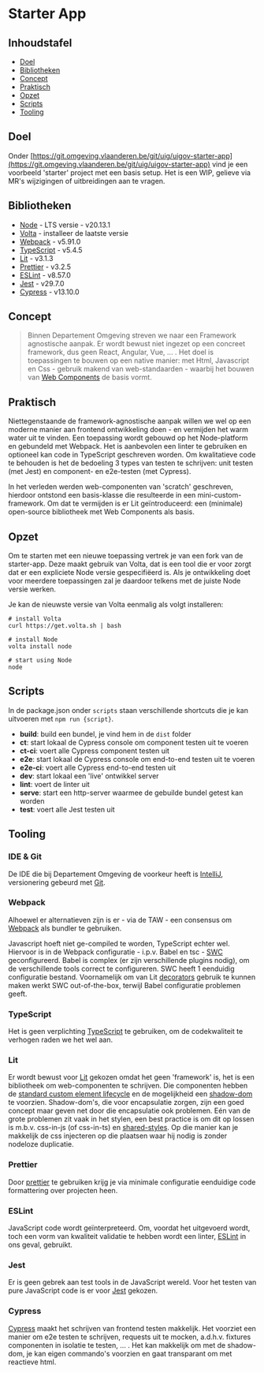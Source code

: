 
<Meta title="Afnemen/Starter App"/>

# Starter App

## Inhoudstafel

- [Doel](#doel)
- [Bibliotheken](#bibliotheken)
- [Concept](#concept)
- [Praktisch](#praktisch)
- [Opzet](#opzet)
- [Scripts](#scripts)
- [Tooling](#tooling)

## Doel

Onder [https://git.omgeving.vlaanderen.be/git/uig/uigov-starter-app](https://git.omgeving.vlaanderen.be/git/uig/uigov-starter-app)
vind je een voorbeeld 'starter' project met een basis setup. Het is een WIP, gelieve via MR's wijzigingen of
uitbreidingen aan te vragen.


## Bibliotheken

- [Node](https://nodejs.org/en) - LTS versie - v20.13.1
- [Volta](https://volta.sh/) - installeer de laatste versie
- [Webpack](https://webpack.js.org/) - v5.91.0
- [TypeScript](https://www.typescriptlang.org/) - v5.4.5
- [Lit](https://lit.dev/) - v3.1.3
- [Prettier](https://prettier.io/) - v3.2.5
- [ESLint](https://eslint.org/) - v8.57.0
- [Jest](https://jestjs.io/) - v29.7.0
- [Cypress](https://www.cypress.io/) - v13.10.0


## Concept

> Binnen Departement Omgeving streven we naar een Framework agnostische aanpak. Er wordt bewust niet ingezet op een
concreet framework, dus geen React, Angular, Vue, ... . Het doel is toepassingen te bouwen op een native manier:
met Html, Javascript en Css - gebruik makend van web-standaarden - waarbij het bouwen van
[Web Components](https://developer.mozilla.org/en-US/docs/Web/API/Web_components) de basis vormt.


## Praktisch

Niettegenstaande de framework-agnostische aanpak willen we wel op een moderne manier aan frontend ontwikkeling doen -
en vermijden het warm water uit te vinden. Een toepassing wordt gebouwd op het Node-platform en gebundeld met
Webpack. Het is aanbevolen een linter te gebruiken en optioneel kan code in TypeScript geschreven worden.
Om kwalitatieve code te behouden is het de bedoeling 3 types van testen te schrijven: unit testen (met Jest) en
component- en e2e-testen (met Cypress).

In het verleden werden web-componenten van 'scratch' geschreven, hierdoor ontstond een basis-klasse die resulteerde
in een mini-custom-framework. Om dat te vermijden is er Lit geïntroduceerd: een (minimale) open-source bibliotheek
met Web Components als basis.


## Opzet

Om te starten met een nieuwe toepassing vertrek je van een fork van de starter-app. Deze maakt gebruik van Volta,
dat is een tool die er voor zorgt dat er een expliciete Node versie gespecifiëerd is. Als je ontwikkeling doet voor
meerdere toepassingen zal je daardoor telkens met de juiste Node versie werken.

Je kan de nieuwste versie van Volta eenmalig als volgt installeren:
```
# install Volta
curl https://get.volta.sh | bash

# install Node
volta install node

# start using Node
node
```


## Scripts

In de package.json onder `scripts` staan verschillende shortcuts die je kan uitvoeren met `npm run {script}`.

- **build**: build een bundel, je vind hem in de `dist` folder
- **ct**: start lokaal de Cypress console om component testen uit te voeren
- **ct-ci**: voert alle Cypress component testen uit
- **e2e**: start lokaal de Cypress console om end-to-end testen uit te voeren
- **e2e-ci**: voert alle Cypress end-to-end testen uit
- **dev**: start lokaal een 'live' ontwikkel server
- **lint**: voert de linter uit
- **serve**: start een http-server waarmee de gebuilde bundel getest kan worden
- **test**: voert alle Jest testen uit


## Tooling

### IDE & Git

De IDE die bij Departement Omgeving de voorkeur heeft is [IntelliJ](https://www.jetbrains.com/idea/), versionering
gebeurd met [Git](https://git-scm.com/).

### Webpack

Alhoewel er alternatieven zijn is er - via de TAW - een consensus om
[Webpack](https://webpack.js.org/guides/getting-started/) als bundler te gebruiken.

Javascript hoeft niet ge-compiled te worden, TypeScript echter wel. Hiervoor is in de Webpack configuratie - i.p.v.
Babel en tsc - [SWC](https://swc.rs/) geconfigureerd. Babel is complex (er zijn verschillende plugins nodig), om de verschillende
tools correct te configureren. SWC heeft 1 eenduidig configuratie bestand. Voornamelijk om van Lit
[decorators](https://lit.dev/docs/components/decorators/) gebruik te kunnen maken werkt SWC out-of-the-box, terwijl
Babel configuratie problemen geeft.

### TypeScript

Het is geen verplichting [TypeScript](https://www.typescriptlang.org/) te gebruiken, om de codekwaliteit te
verhogen raden we het wel aan.

### Lit

Er wordt bewust voor [Lit](https://lit.dev/docs/) gekozen omdat het geen 'framework' is, het is een bibliotheek
om web-componenten te schrijven. Die componenten hebben de
[standard custom element lifecycle](https://lit.dev/docs/components/lifecycle/) en de mogelijkheid een
[shadow-dom](https://lit.dev/docs/components/shadow-dom/) te voorzien. Shadow-dom's, die voor encapsulatie zorgen,
zijn een goed concept maar geven net door die encapsulatie ook problemen. Eén van de grote problemen zit vaak in
het stylen, een best practice is om dit op lossen is m.b.v. css-in-js (of css-in-ts) en
[shared-styles](https://lit.dev/docs/components/styles/#sharing-styles). Op die manier kan je makkelijk de css
injecteren op die plaatsen waar hij nodig is zonder nodeloze duplicatie.

### Prettier

Door [prettier](https://prettier.io/) te gebruiken krijg je via minimale configuratie eenduidige code formattering
over projecten heen.

### ESLint

JavaScript code wordt geïnterpreteerd. Om, voordat het uitgevoerd wordt, toch een vorm van kwaliteit validatie te
hebben wordt een linter, [ESLint](https://eslint.org/) in ons geval, gebruikt.

### Jest

Er is geen gebrek aan test tools in de JavaScript wereld. Voor het testen van pure JavaScript code is er voor
[Jest](https://jestjs.io/) gekozen.

### Cypress

[Cypress](https://www.cypress.io/) maakt het schrijven van frontend testen makkelijk. Het voorziet een manier
om e2e testen te schrijven, requests uit te mocken, a.d.h.v. fixtures componenten in isolatie te testen, ... .
Het kan makkelijk om met de shadow-dom, je kan eigen commando's voorzien en gaat transparant om met reactieve
html.
